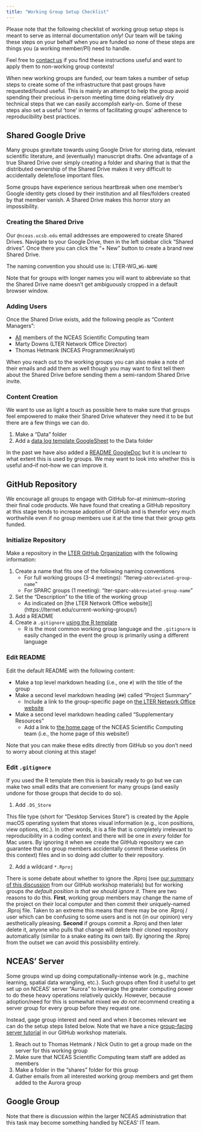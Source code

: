 ```yaml
---
title: "Working Group Setup Checklist"
---
```


:::callout-note
Please note that the following checklist of working group setup steps is meant to serve as internal documentation _only_! Our team will be taking these steps on your behalf when you are funded so none of these steps are things you (a working member/PI) need to handle.

Feel free to [contact us](https://nceas.github.io/scicomp.github.io/staff.html) if you find these instructions useful and want to apply them to non-working group contexts!
:::

When new working groups are funded, our team takes a number of setup steps to create some of the infrastructure that past groups have requested/found useful. This is mainly an attempt to help the group avoid spending their precious in-person meeting time doing relatively dry technical steps that we can easily accomplish early-on. Some of these steps also set a useful 'tone' in terms of facilitating groups' adherence to reproducibility best practices.


## Shared Google Drive

Many groups gravitate towards using Google Drive for storing data, relevant scientific literature, and (eventually) manuscript drafts. One advantage of a true Shared Drive over simply creating a folder and sharing that is that the distributed ownership of the Shared Drive makes it very difficult to accidentally delete/lose important files.

Some groups have experience serious heartbreak when one member's Google identity gets closed by their institution and all files/folders created by that member vanish. A Shared Drive makes this horror story an impossibility.

### Creating the Shared Drive

Our `@nceas.ucsb.edu` email addresses are empowered to create Shared Drives. Navigate to your Google Drive, then in the left sidebar click "Shared drives". Once there you can click the "+ New" button to create a brand new Shared Drive.

The naming convention you should use is: LTER-WG_`WG-NAME`

Note that for groups with longer names you will want to abbreviate so that the Shared Drive name doesn't get ambiguously cropped in a default browser window.

### Adding Users

Once the Shared Drive exists, add the following people as "Content Managers":

- <u>All</u> members of the NCEAS Scientific Computing team
- Marty Downs (LTER Network Office Director)
- Thomas Hetmank (NCEAS Programmer/Analyst)

When you reach out to the working groups you can also make a note of their emails and add them as well though you may want to first tell them about the Shared Drive before sending them a semi-random Shared Drive invite.

### Content Creation

We want to use as light a touch as possible here to make sure that groups feel empowered to make their Shared Drive whatever they need it to be but there are a few things we can do.

1. Make a "Data" folder
2. Add a [data log template GoogleSheet](https://docs.google.com/spreadsheets/d/1WOH_EPUF0XL9qutkLgia--YANieXFFX8Goic8LGcVgI/edit#gid=0) to the Data folder

In the past we have also added a [README GoogleDoc](https://docs.google.com/document/d/1q6ajgYjvfiaPH2PFsbybOxCWP5JX64nRMRMc7ABzagc/edit#heading=h.kyp2vjxt438v) but it is unclear to what extent this is used by groups. We may want to look into whether this is useful and--if not--how we can improve it.

## GitHub Repository

We encourage all groups to engage with GitHub for--at minimum--storing their final code products. We have found that creating a GitHub repository at this stage tends to increase adoption of GitHub and is therefor very much worthwhile even if no group members use it at the time that their group gets funded.

### Initialize Repository

Make a repository in the [LTER GitHub Organization](https://github.com/lter) with the following information:

1. Create a name that fits one of the following naming conventions
    - For full working groups (3-4 meetings): "lterwg-`abbreviated-group-name`"
    - For SPARC groups (1 meeting): "lter-sparc-`abbreviated-group-name`"
2. Set the "Description" to the title of the working group
    - As indicated on [the LTER Network Office website]](https://lternet.edu/current-working-groups/)
3. Add a README
4. Create a `.gitignore` <u>using the R template</u>
    - R is the most common working group language and the `.gitignore` is easily changed in the event the group is primarily using a different language

### Edit README

Edit the default README with the following content:

- Make a top level markdown heading (i.e., one `#`) with the title of the group
- Make a second level markdown heading (`##`) called "Project Summary"
    - Include a link to the group-specific page on [the LTER Network Office website](https://lternet.edu/current-working-groups/)
- Make a second level markdown heading called "Supplementary Resources"
    - Add a link to [the home page](https://nceas.github.io/scicomp.github.io/) of the NCEAS Scientific Computing team (i.e., the home page of _this_ website!)

Note that you can make these edits directly from GitHub so you don't need to worry about cloning at this stage!

### Edit `.gitignore`

If you used the R template then this is basically ready to go but we can make two small edits that are convenient for many groups (and easily undone for those groups that decide to do so).

1. Add `.DS_Store`

This file type (short for "Desktop Services Store") is created by the Apple macOS operating system that stores visual information (e.g., icon positions, view options, etc.). In other words, it is a file that is completely irrelevant to reproducibility in a coding context and there will be one in _every_ folder for Mac users. By ignoring it when we create the GitHub repository we can guarantee that no group members accidentally commit these useless (in this context) files and in so doing add clutter to their repository.

2. Add a wildcard `*.Rproj` 

There is some debate about whether to ignore the .Rproj (see [our summary of this discussion](https://nceas.github.io/scicomp-workshop-collaborative-coding/git_ignore.html#should-you-ignore-the-.rproj-file) from our GitHub workshop materials) but for working groups _the default position is that we should ignore it_. There are two reasons to do this. **First**, working group members may change the name of the project on their local computer and then commit their uniquely-named .Rproj file. Taken to an extreme this means that there may be one .Rproj / user which can be confusing to some users and is not (in our opinion) very aesthetically pleasing. **Second** if groups commit a .Rproj and then later delete it, anyone who pulls that change will delete their cloned repository automatically (similar to a snake eating its own tail). By ignoring the .Rproj from the outset we can avoid this possisbility entirely.

## NCEAS' Server

Some groups wind up doing computationally-intense work (e.g., machine learning, spatial data wrangling, etc.). Such groups often find it useful to get set up on NCEAS' server "Aurora" to leverage the greater computing power to do these heavy operations relatively quickly. However, because adoption/need for this is somewhat mixed we _do not_ recommend creating a server group for every group before they request one.

Instead, gage group interest and need and when it becomes relevant we can do the setup steps listed below. Note that we have a nice [group-facing server tutorial](https://nceas.github.io/scicomp-workshop-collaborative-coding/server.html) in our GitHub workshop materials.

1. Reach out to Thomas Hetmank / Nick Outin to get a group made on the server for this working group
2. Make sure that NCEAS Scientific Computing team staff are added as members
3. Make a folder in the "shares" folder for this group
4. Gather emails from all interested working group members and get them added to the Aurora group

## Google Group

Note that there is discussion within the larger NCEAS administration that this task may become something handled by NCEAS' IT team.
